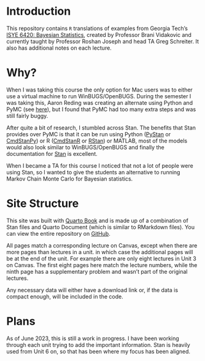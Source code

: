 # Introduction {.unnumbered}

This repository contains `R` translations of examples from Georgia Tech's [ISYE 6420: Bayesian Statistics](), created by Professor Brani Vidakovic and currently taught by Professor Roshan Joseph and head TA Greg Schreiter. It also has additional notes on each lecture.

# Why?

When I was taking this course the only option for Mac users was to either use a virtual machine to run WinBUGS/OpenBUGS. During the semester I was taking this, Aaron Reding was creating an alternate using Python and PyMC (see [here](https://areding.github.io/6420-pymc/intro.html)), but I found that PyMC had too many extra steps and was still fairly buggy.

After quite a bit of research, I stumbled across Stan. The benefits that Stan provides over PyMC is that it can be run using Python ([PyStan](https://mc-stan.org/users/interfaces/pystan.html) or [CmdStanPy]()) or R ([CmdStanR](https://mc-stan.org/cmdstanr/) or [RStan](https://mc-stan.org/users/interfaces/rstan.html)) or MATLAB, most of the models would also look similar to WinBUGS/OpenBUGS and finally the documentation for [Stan](https://mc-stan.org/users/documentation/) is excellent.

When I became a TA for this course I noticed that not a lot of people were using Stan, so I wanted to give the students an alternative to running Markov Chain Monte Carlo for Bayesian statistics.

# Site Structure

This site was built with [Quarto Book](https://quarto.org/docs/books) and is made up of a combination of Stan files and Quarto Document (which is similar to RMarkdown files). You can view the entire repository on [GitHub](https://github.com/RoboticElephant/6420-stan).

All pages match a corresponding lecture on Canvas, except when there are more pages than lectures in a unit. in which case the additional pages will be at the end of the unit. For example there are only eight lectures in Unit 3 on Canvas. The first eight pages here match the lecture numbers, while the ninth page has a supplementary problem and wasn't part of the original lectures.

Any necessary data will either have a download link or, if the data is compact enough, will be included in the code.

# Plans

As of June 2023, this is still a work in progress. I have been working through each unit trying to add the important information. Stan is heavily used from Unit 6 on, so that has been where my focus has been aligned.
